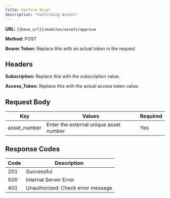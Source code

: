```yaml
---
title: Confirm Asset
description: "Confirming Assets"
---
```


**URL:** `{{base_url}}/modules/assets/approve`  <br />

**Method:** POST  <br />

**Bearer Token:** Replace this with an actual token in the request

## Headers
**Subscription:** Replace this with the subscription value.  <br />

**Access_Token:** Replace this with the actual access token value.

## Request Body

| Key           | Values                                   | Required |
| ------------- | ---------------------------------------- | -------- |
| asset_number  | Enter the external unique asset number   | Yes      |

## Response Codes

| Code | Description                        |
| ---- | ---------------------------------- |
| 201  | Successful                         |
| 500  | Internal Server Error              |
| 401  | Unauthorized: Check error message  |
